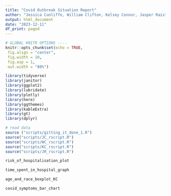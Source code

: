 ```yaml
---
title: "Covid Outbreak Situation Report"
author: "Jessica Cunliffe, William Clifton, Kelsey Connor, Jasper Raistrick"
output: html_document
date: "2023-12-11"
df_print: paged
---
```


```r
# GLOBAL KNITR OPTIONS ----
knitr::opts_chunk$set(echo = TRUE,
 fig.align = "center",
 fig.width = 10,
 fig.asp = 1,
 out.width = "80%")
```

```r
library(tidyverse)
library(janitor)
library(ggplot2)
library(lubridate)
library(plotly)
library(here)
library(ggthemes)
library(kableExtra)
library(gt)
library(dplyr)
```

```r
# read data 
source ("scripts/gitting_it_done_1.R")
source("scripts/JC_rscript.R")
source("scripts/WC_rscript.R")
source("scripts/KC_rscript.R")
source("scripts/JR_rscript.R")
```

```r

risk_of_hospitalisation_plot

```

```r

time_spent_in_hospital_graph


```

```r

age_and_race_boxplot_KC

```

```r

covid_symptoms_bar_chart

```
